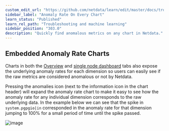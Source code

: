 ```yaml
---
custom_edit_url: "https://github.com/netdata/learn/edit/master/docs/troubleshooting-and-machine-learning/anomaly-rate-on-every-chart.mdx"
sidebar_label: "Anomaly Rate On Every Chart"
learn_status: "Published"
learn_rel_path: "Troubleshooting and machine learning"
sidebar_position: "303.0"
description: "Quickly find anomalous metrics on any chart in Netdata."
---
```


## Embedded Anomaly Rate Charts

Charts in both the [Overview](/docs/cloud/visualize/overview) and [single node dashboard](/docs/cloud/visualize/overview#jump-to-single-node-dashboards) tabs also expose the underlying anomaly rates for each dimension so users can easily see if the raw metrics are considered anomalous or not by Netdata.

Pressing the anomalies icon (next to the information icon in the chart header) will expand the anomaly rate chart to make it easy to see how the anomaly rate for any individual dimension corresponds to the raw underlying data. In the example below we can see that the spike in `system.pgpgio|in` corresponded in the anomaly rate for that dimension jumping to 100% for a small period of time until the spike passed.

![image](https://user-images.githubusercontent.com/2178292/175933078-5dd951ff-7709-4bb9-b4be-34199afb3945.png)
